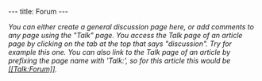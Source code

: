 ---
title: Forum
---

''You can either create a general discussion page here, or add comments to any page using the "Talk" page. You access the Talk page of an article page by clicking on the tab at the top that says "discussion". Try for example this one. You can also link to the Talk page of an article by prefixing the page name with 'Talk:', so for this article this would be [[Talk:Forum|<nowiki>[[Talk:Forum]]</nowiki>]].''